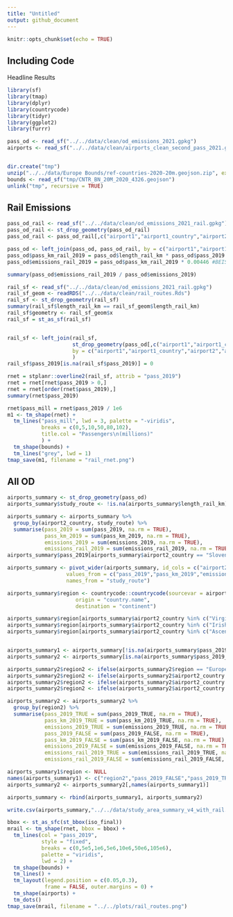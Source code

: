 ```yaml
---
title: "Untitled"
output: github_document
---
```


```r
knitr::opts_chunk$set(echo = TRUE)
```



## Including Code

Headline Results

```r
library(sf)
library(tmap)
library(dplyr)
library(countrycode)
library(tidyr)
library(ggplot2)
library(furrr)

pass_od <- read_sf("../../data/clean/od_emissions_2021.gpkg")
airports <- read_sf("../../data/clean/airports_clean_second_pass_2021.gpkg")



```

```r
dir.create("tmp")
unzip("../../data/Europe Bounds/ref-countries-2020-20m.geojson.zip", exdir = "tmp")
bounds <- read_sf("tmp/CNTR_BN_20M_2020_4326.geojson")
unlink("tmp", recursive = TRUE)
```

## Rail Emissions

```r
pass_od_rail <- read_sf("../../data/clean/od_emissions_2021_rail.gpkg")
pass_od_rail <- st_drop_geometry(pass_od_rail)
pass_od_rail <- pass_od_rail[,c("airport1","airport1_country","airport2","airport2_country","length_rail_km")]

pass_od <- left_join(pass_od, pass_od_rail, by = c("airport1","airport1_country","airport2","airport2_country"))
pass_od$pass_km_rail_2019 = pass_od$length_rail_km * pass_od$pass_2019
pass_od$emissions_rail_2019 = pass_od$pass_km_rail_2019 * 0.00446 #BEIS KgCO2e 2021 per pass km

summary(pass_od$emissions_rail_2019 / pass_od$emissions_2019)
```

```r
rail_sf <- read_sf("../../data/clean/od_emissions_2021_rail.gpkg")
rail_sf_geom <- readRDS("../../data/clean/rail_routes.Rds")
rail_sf <- st_drop_geometry(rail_sf)
summary(rail_sf$length_rail_km == rail_sf_geom$length_rail_km)
rail_sf$geometry <- rail_sf_geom$x
rail_sf = st_as_sf(rail_sf)


rail_sf <- left_join(rail_sf, 
                     st_drop_geometry(pass_od[,c("airport1","airport1_country","airport2","airport2_country","pass_2019")]),
                     by = c("airport1","airport1_country","airport2","airport2_country")
                     )
rail_sf$pass_2019[is.na(rail_sf$pass_2019)] = 0

rnet = stplanr::overline2(rail_sf, attrib = "pass_2019")
rnet = rnet[rnet$pass_2019 > 0,]
rnet = rnet[order(rnet$pass_2019),]
summary(rnet$pass_2019)

```
```r
rnet$pass_mill = rnet$pass_2019 / 1e6
m1 <- tm_shape(rnet) +
  tm_lines("pass_mill", lwd = 3, palette = "-viridis",
           breaks = c(0,5,10,50,80,102),
           title.col = "Passengers\n(millions)"
           ) +
  tm_shape(bounds) +
  tm_lines("grey", lwd = 1)
tmap_save(m1, filename = "rail_rnet.png")
```

## All OD

```r

airports_summary <- st_drop_geometry(pass_od)
airports_summary$study_route <- !is.na(airports_summary$length_rail_km)

airports_summary <- airports_summary %>%
  group_by(airport2_country, study_route) %>%
  summarise(pass_2019 = sum(pass_2019, na.rm = TRUE),
            pass_km_2019 = sum(pass_km_2019, na.rm = TRUE),
            emissions_2019 = sum(emissions_2019, na.rm = TRUE),
            emissions_rail_2019 = sum(emissions_rail_2019, na.rm = TRUE))
airports_summary$pass_2019[airports_summary$airport2_country == "Slovenia" & airports_summary$pass_2019 == 0] <- NA

airports_summary <- pivot_wider(airports_summary, id_cols = c("airport2_country"),
                   values_from = c("pass_2019","pass_km_2019","emissions_2019","emissions_rail_2019"),
                   names_from = "study_route")

airports_summary$region <- countrycode::countrycode(sourcevar = airports_summary$airport2_country,
                      origin = "country.name",
                      destination = "continent")

airports_summary$region[airports_summary$airport2_country %in% c("Virgin Islands (U.s.a)")] <- "Americas"
airports_summary$region[airports_summary$airport2_country %in% c("Irish Republic", "Kosovo")] <- "Europe"
airports_summary$region[airports_summary$airport2_country %in% c("Ascension Island","Somali Republic")] <- "Africa"


airports_summary1 <- airports_summary[!is.na(airports_summary$pass_2019_TRUE),]
airports_summary2 <- airports_summary[is.na(airports_summary$pass_2019_TRUE),]

airports_summary2$region2 <- ifelse(airports_summary2$region == "Europe","Europe","World")
airports_summary2$region2 <- ifelse(airports_summary2$airport2_country == "Irish Republic","Irish Republic",airports_summary2$region2)
airports_summary2$region2 <- ifelse(airports_summary2$airport2_country == "Portugal","Portugal",airports_summary2$region2)
airports_summary2$region2 <- ifelse(airports_summary2$airport2_country == "Greece","Greece",airports_summary2$region2)

airports_summary2 <- airports_summary2 %>%
  group_by(region2) %>%
  summarise(pass_2019_TRUE = sum(pass_2019_TRUE, na.rm = TRUE),
            pass_km_2019_TRUE = sum(pass_km_2019_TRUE, na.rm = TRUE),
            emissions_2019_TRUE = sum(emissions_2019_TRUE, na.rm = TRUE),
            pass_2019_FALSE = sum(pass_2019_FALSE, na.rm = TRUE),
            pass_km_2019_FALSE = sum(pass_km_2019_FALSE, na.rm = TRUE),
            emissions_2019_FALSE = sum(emissions_2019_FALSE, na.rm = TRUE),
            emissions_rail_2019_TRUE = sum(emissions_rail_2019_TRUE, na.rm = TRUE),
            emissions_rail_2019_FALSE = sum(emissions_rail_2019_FALSE, na.rm = TRUE))

airports_summary1$region <- NULL
names(airports_summary1) <- c("region2","pass_2019_FALSE","pass_2019_TRUE","pass_km_2019_FALSE", "pass_km_2019_TRUE","emissions_2019_FALSE","emissions_2019_TRUE","emissions_rail_2019_FALSE","emissions_rail_2019_TRUE")
airports_summary2 <- airports_summary2[,names(airports_summary1)]

airports_summary <- rbind(airports_summary1, airports_summary2)

write.csv(airports_summary,"../../data/study_area_summary_v4_with_rail.csv")

```




```r
bbox <- st_as_sfc(st_bbox(iso_final))
mrail <- tm_shape(rnet, bbox = bbox) +
  tm_lines(col = "pass_2019", 
           style = "fixed", 
           breaks = c(0,5e5,1e6,5e6,10e6,50e6,105e6),
           palette = "viridis",
           lwd = 2) +
  tm_shape(bounds) +
  tm_lines() +
  tm_layout(legend.position = c(0.05,0.3),
            frame = FALSE, outer.margins = 0) +
  tm_shape(airports) +
  tm_dots()
tmap_save(mrail, filename = "../../plots/rail_routes.png")



```


